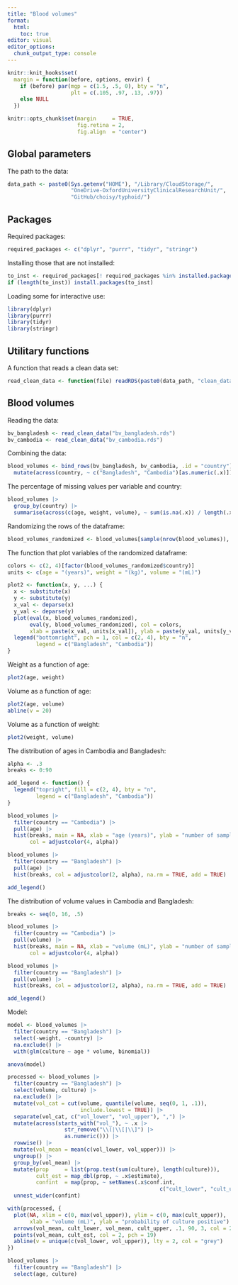```yaml
---
title: "Blood volumes"
format:
  html:
    toc: true
editor: visual
editor_options: 
  chunk_output_type: console
---
```


```r
knitr::knit_hooks$set(
  margin = function(before, options, envir) {
    if (before) par(mgp = c(1.5, .5, 0), bty = "n",
                    plt = c(.105, .97, .13, .97))
    else NULL
  })

knitr::opts_chunk$set(margin     = TRUE,
                      fig.retina = 2,
                      fig.align  = "center")
```


## Global parameters

The path to the data:

```r
data_path <- paste0(Sys.getenv("HOME"), "/Library/CloudStorage/",
                    "OneDrive-OxfordUniversityClinicalResearchUnit/",
                    "GitHub/choisy/typhoid/")
```

## Packages

Required packages:

```r
required_packages <- c("dplyr", "purrr", "tidyr", "stringr")
```

Installing those that are not installed:

```r
to_inst <- required_packages[! required_packages %in% installed.packages()[,"Package"]]
if (length(to_inst)) install.packages(to_inst)
```

Loading some for interactive use:

```r
library(dplyr)
library(purrr)
library(tidyr)
library(stringr)
```

## Utilitary functions

A function that reads a clean data set:

```r
read_clean_data <- function(file) readRDS(paste0(data_path, "clean_data/", file))
```

## Blood volumes

Reading the data:

```r
bv_bangladesh <- read_clean_data("bv_bangladesh.rds")
bv_cambodia <- read_clean_data("bv_cambodia.rds")
```

Combining the data:

```r
blood_volumes <- bind_rows(bv_bangladesh, bv_cambodia, .id = "country") |> 
  mutate(across(country, ~ c("Bangladesh", "Cambodia")[as.numeric(.x)]))
```

The percentage of missing values per variable and country:

```r
blood_volumes |> 
  group_by(country) |> 
  summarise(across(c(age, weight, volume), ~ sum(is.na(.x)) / length(.x)))
```

Randomizing the rows of the dataframe:

```r
blood_volumes_randomized <- blood_volumes[sample(nrow(blood_volumes)), ]
```

The function that plot variables of the randomized dataframe:

```r
colors <- c(2, 4)[factor(blood_volumes_randomized$country)]
units <- c(age = "(years)", weight = "(kg)", volume = "(mL)")

plot2 <- function(x, y, ...) {
  x <- substitute(x)
  y <- substitute(y)
  x_val <- deparse(x)
  y_val <- deparse(y)
  plot(eval(x, blood_volumes_randomized),
       eval(y, blood_volumes_randomized), col = colors,
       xlab = paste(x_val, units[x_val]), ylab = paste(y_val, units[y_val]), ...)
  legend("bottomright", pch = 1, col = c(2, 4), bty = "n",
         legend = c("Bangladesh", "Cambodia"))
}
```

Weight as a function of age:

```r
plot2(age, weight)
```

Volume as a function of age:

```r
plot2(age, volume)
abline(v = 20)
```

Volume as a function of weight:

```r
plot2(weight, volume)
```

The distribution of ages in Cambodia and Bangladesh:

```r
alpha <- .3
breaks <- 0:90

add_legend <- function() {
  legend("topright", fill = c(2, 4), bty = "n",
         legend = c("Bangladesh", "Cambodia"))
}

blood_volumes |> 
  filter(country == "Cambodia") |> 
  pull(age) |> 
  hist(breaks, main = NA, xlab = "age (years)", ylab = "number of samples",
       col = adjustcolor(4, alpha))

blood_volumes |> 
  filter(country == "Bangladesh") |> 
  pull(age) |>
  hist(breaks, col = adjustcolor(2, alpha), na.rm = TRUE, add = TRUE)

add_legend()
```

The distribution of volume values in Cambodia and Bangladesh:

```r
breaks <- seq(0, 16, .5)

blood_volumes |> 
  filter(country == "Cambodia") |> 
  pull(volume) |> 
  hist(breaks, main = NA, xlab = "volume (mL)", ylab = "number of samples",
       col = adjustcolor(4, alpha))

blood_volumes |> 
  filter(country == "Bangladesh") |> 
  pull(volume) |> 
  hist(breaks, col = adjustcolor(2, alpha), na.rm = TRUE, add = TRUE)

add_legend()
```

Model:

```r
model <- blood_volumes |> 
  filter(country == "Bangladesh") |> 
  select(-weight, -country) |> 
  na.exclude() |> 
  with(glm(culture ~ age * volume, binomial))

anova(model)
```

```r
processed <- blood_volumes |> 
  filter(country == "Bangladesh") |> 
  select(volume, culture) |> 
  na.exclude() |> 
  mutate(vol_cat = cut(volume, quantile(volume, seq(0, 1, .1)),
                       include.lowest = TRUE)) |>
  separate(vol_cat, c("vol_lower", "vol_upper"), ",") |> 
  mutate(across(starts_with("vol_"), ~ .x |>
                  str_remove("\\(|\\[|\\]") |>
                  as.numeric())) |> 
  rowwise() |> 
  mutate(vol_mean = mean(c(vol_lower, vol_upper))) |> 
  ungroup() |>
  group_by(vol_mean) |> 
  mutate(prop     = list(prop.test(sum(culture), length(culture))),
         cult_est = map_dbl(prop, ~ .x$estimate),
         confint  = map(prop, ~ setNames(.x$conf.int,
                                                c("cult_lower", "cult_upper")))) |> 
  unnest_wider(confint)
```

```r
with(processed, {
  plot(NA, xlim = c(0, max(vol_upper)), ylim = c(0, max(cult_upper)),
       xlab = "volume (mL)", ylab = "probability of culture positive")
  arrows(vol_mean, cult_lower, vol_mean, cult_upper, .1, 90, 3, col = 2, lwd = 2)
  points(vol_mean, cult_est, col = 2, pch = 19)
  abline(v = unique(c(vol_lower, vol_upper)), lty = 2, col = "grey")
})
```

```r
blood_volumes |> 
  filter(country == "Bangladesh") |> 
  select(age, culture)
```
